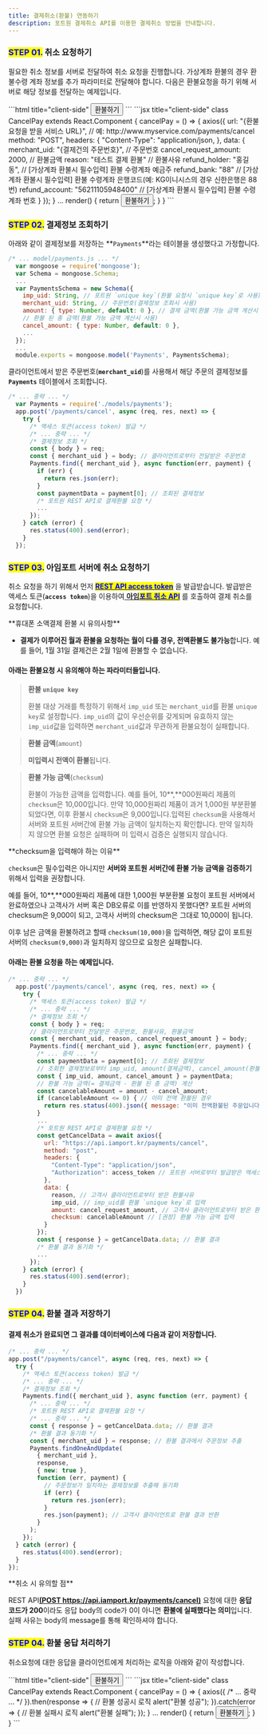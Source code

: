 ```yaml
---
title: 결제취소(환불) 연동하기
description: 포트원 결제취소 API를 이용한 결제취소 방법을 안내합니다.
---
```



### <mark style="color:blue;">**STEP 01.**</mark> 취소 요청하기

필요한 취소 정보를 서버로 전달하여 취소 요청을 진행합니다. 가상계좌 환불의 경우 환불수령 계좌 정보를
추가 파라미터로 전달해야 합니다. 다음은 환불요청을 하기 위해 서버로 해당 정보를 전달하는 예제입니다.

<Tabs>
<Tab title="HTML">
```html title="client-side"
<button onclick="cancelPay()">환불하기</button>
<script
  src="https://code.jquery.com/jquery-3.3.1.min.js"
  integrity="sha256-FgpCb/KJQlLNfOu91ta32o/NMZxltwRo8QtmkMRdAu8="
  crossorigin="anonymous"></script>
<script>
  function cancelPay() {
    jQuery.ajax({
      // 예: http://www.myservice.com/payments/cancel
      "url": "{환불정보를 수신할 고객사 서비스 URL}",
      "type": "POST",
      "contentType": "application/json",
      "data": JSON.stringify({
        "merchant_uid": "{결제건의 주문번호}", // 예: ORD20180131-0000011
        "cancel_request_amount": 2000, // 환불금액
        "reason": "테스트 결제 환불" // 환불사유
        // [가상계좌 환불시 필수입력] 환불 수령계좌 예금주
        "refund_holder": "홍길동",
        // [가상계좌 환불시 필수입력] 환불 수령계좌 은행코드(예: KG이니시스의 경우 신한은행은 88번)
        "refund_bank": "88"
        // [가상계좌 환불시 필수입력] 환불 수령계좌 번호
        "refund_account": "56211105948400"
      }),
      "dataType": "json"
    });
  }
</script>
```

<Codepen user="chaiport" slug="jOYXyNd" caption="환불버튼 예제" />

</Tab>

<Tab title="React.js">
```jsx title="client-side"
class CancelPay extends React.Component {
  cancelPay = () => {
    axios({
      url: "{환불요청을 받을 서비스 URL}", // 예: http://www.myservice.com/payments/cancel
      method: "POST",
      headers: {
        "Content-Type": "application/json,
      },
      data: {
        merchant_uid: "{결제건의 주문번호}", // 주문번호
        cancel_request_amount: 2000, // 환불금액
        reason: "테스트 결제 환불" // 환불사유
        refund_holder: "홍길동", // [가상계좌 환불시 필수입력] 환불 수령계좌 예금주
        refund_bank: "88" // [가상계좌 환불시 필수입력] 환불 수령계좌 은행코드(예: KG이니시스의 경우 신한은행은 88번)
        refund_account: "56211105948400" // [가상계좌 환불시 필수입력] 환불 수령계좌 번호
      }
    });
  }
  ...
  render() {
    return <button onClick={this.cancelPay}>환불하기</button>;
  }
}
```

</Tab>
</Tabs>

### <mark style="color:blue;">**STEP 02.**</mark> 결제정보 조회하기

아래와 같이 결제정보를 저장하는 **`Payments`**라는 테이블을 생성했다고 가정합니다.

```javascript title="server-side"
/* ... model/payments.js ... */
  var mongoose = require('mongoose');
  var Schema = mongoose.Schema;
  ...
  var PaymentsSchema = new Schema({
    imp_uid: String, // 포트원 `unique key`(환불 요청시 `unique key`로 사용)
    merchant_uid: String, // 주문번호(결제정보 조회시 사용)
    amount: { type: Number, default: 0 }, // 결제 금액(환불 가능 금액 계산시 사용)
    // 환불 된 총 금액(환불 가능 금액 계산시 사용)
    cancel_amount: { type: Number, default: 0 },
    ...
  });
  ...
  module.exports = mongoose.model('Payments', PaymentsSchema);
```

클라이언트에서 받은 주문번호(**`merchant_uid`**)를 사용해서 해당 주문의 결제정보를 **`Payments`** 테이블에서 조회합니다.

```javascript title="server-side"
/* ... 중략 ... */
  var Payments = require('./models/payments');
  app.post('/payments/cancel', async (req, res, next) => {
    try {
      /* 액세스 토큰(access token) 발급 */
      /* ... 중략 ... */
      /* 결제정보 조회 */
      const { body } = req;
      const { merchant_uid } = body; // 클라이언트로부터 전달받은 주문번호
      Payments.find({ merchant_uid }, async function(err, payment) {
        if (err) {
          return res.json(err);
        }
        const paymentData = payment[0]; // 조회된 결제정보
        /* 포트원 REST API로 결제환불 요청 */
        ...
      });
    } catch (error) {
      res.status(400).send(error);
    }
  });

```

### <mark style="color:blue;">**STEP 03.**</mark> 아임**포트 서버에 취소 요청하기**

취소 요청을 하기 위해서 먼저 [<mark style="color:blue;">**REST API access token**</mark>](../../api/rest-api-access-token) 을 발급받습니다. 발급받은 액세스 토큰(**`access token`**)을 이용하여[ **아임**<mark style="color:blue;">**포트 취소 API**</mark>](../../api/api-1/api) 를 호출하여 결제 취소를 요청합니다.

<Hint style="info">
**휴대폰 소액결제 환불 시 유의사항**

- **결제가 이루어진 월과 환불을 요청하는 월이 다를 경우, 전액환불도 불가능**합니다. 예를 들어, 1월 31일 결제건은 2월 1일에 환불할 수 없습니다.

</Hint>

#### 아래는 환불요청 시 유의해야 하는 파라미터들입니다.

> **환불 `unique key`**
>
> 환불 대상 거래를 특정하기 위해서 `imp_uid` 또는 `merchant_uid`를 환불 `unique key`로 설정합니다.
> `imp_uid`의 값이 우선순위를 갖게되며 유효하지 않는 `imp_uid`값을 입력하면 `merchant_uid`값과
> 무관하게 환불요청이 실패합니다.

> **환불 금액**(`amount`)
>
> **미입력시 전액이 환불**됩니다.

> **환불 가능 금액**(`checksum`)
>
> 환불이 가능한 금액을 입력합니다. 예를 들어, 10**,**000원짜리 제품의 `checksum`은 10,000입니다.
> 만약 10,000원짜리 제품이 과거 1,000원 부분환불 되었다면, 이후 환불시 `checksum`은
> 9,000입니다.입력된 `checksum`을 사용해서 서버와 포트원 서버간에 환불 가능 금액이 일치하는지
> 확인합니다. 만약 일치하지 않으면 환불 요청은 실패하며 미 입력시 검증은 실행되지 않습니다.

<Hint style="warning">
**checksum을 입력해야 하는 이유**

`checksum`은 필수입력은 아니지만 **서버와 포트원 서버간에 환불 가능 금액을 검증하기** 위해서 입력을 권장합니다.

예를 들어, 10**,**000원짜리 제품에 대한 1,000원 부분환불 요청이 포트원 서버에서 완료하였으나 고객사가 서버 혹은 DB오류로 이를 반영하지 못했다면? 포트원 서버의 checksum은 9,000이 되고, 고객사 서버의 checksum은 그대로 10,000이 됩니다.

이후 남은 금액을 환불하려고 할때 `checksum(10,000)`을 입력하면, 해당 값이 포트원 서버의 `checksum(9,000)`과 일치하지 않으므로 요청은 실패합니다.

</Hint>

#### 아래는 환불 요청을 하는 예제입니다.

```javascript title="Node.js"
/* ... 중략 ... */
  app.post('/payments/cancel', async (req, res, next) => {
    try {
      /* 액세스 토큰(access token) 발급 */
      /* ... 중략 ... */
      /* 결제정보 조회 */
      const { body } = req;
      // 클라이언트로부터 전달받은 주문번호, 환불사유, 환불금액
      const { merchant_uid, reason, cancel_request_amount } = body;
      Payments.find({ merchant_uid }, async function(err, payment) {
        /* ... 중략 ... */
        const paymentData = payment[0]; // 조회된 결제정보
        // 조회한 결제정보로부터 imp_uid, amount(결제금액), cancel_amount(환불된 총 금액) 추출
        const { imp_uid, amount, cancel_amount } = paymentData;
        // 환불 가능 금액(= 결제금액 - 환불 된 총 금액) 계산
        const cancelableAmount = amount - cancel_amount;
        if (cancelableAmount <= 0) { // 이미 전액 환불된 경우
          return res.status(400).json({ message: "이미 전액환불된 주문입니다." });
        }
        ...
        /* 포트원 REST API로 결제환불 요청 */
        const getCancelData = await axios({
          url: "https://api.iamport.kr/payments/cancel",
          method: "post",
          headers: {
            "Content-Type": "application/json",
            "Authorization": access_token // 포트원 서버로부터 발급받은 엑세스 토큰
          },
          data: {
            reason, // 고객사 클라이언트로부터 받은 환불사유
            imp_uid, // imp_uid를 환불 `unique key`로 입력
            amount: cancel_request_amount, // 고객사 클라이언트로부터 받은 환불금액
            checksum: cancelableAmount // [권장] 환불 가능 금액 입력
          }
        });
        const { response } = getCancelData.data; // 환불 결과
        /* 환불 결과 동기화 */
        ...
      });
    } catch (error) {
      res.status(400).send(error);
    }
  })
```

### <mark style="color:blue;">**STEP 04.**</mark> 환불 결과 저장하기

#### 결제 취소가 완료되면 그 결과를 데이터베이스에 다음과 같이 저장합니다.

```javascript title="Node.js"
/* ... 중략 ... */
app.post("/payments/cancel", async (req, res, next) => {
  try {
    /* 액세스 토큰(access token) 발급 */
    /* ... 중략 ... */
    /* 결제정보 조회 */
    Payments.find({ merchant_uid }, async function (err, payment) {
      /* ... 중략 ... */
      /* 포트원 REST API로 결제환불 요청 */
      /* ... 중략 ... */
      const { response } = getCancelData.data; // 환불 결과
      /* 환불 결과 동기화 */
      const { merchant_uid } = response; // 환불 결과에서 주문정보 추출
      Payments.findOneAndUpdate(
        { merchant_uid },
        response,
        { new: true },
        function (err, payment) {
          // 주문정보가 일치하는 결제정보를 추출해 동기화
          if (err) {
            return res.json(err);
          }
          res.json(payment); // 고객사 클라이언트로 환불 결과 반환
        }
      );
    });
  } catch (error) {
    res.status(400).send(error);
  }
});
```

<Hint style="warning">
**취소 시 유의할 점**

REST API[**(POST https://api.iamport.kr/payments/cancel)**](../../api/api-1/api) 요청에 대한 **응답 코드가 200**이라도 응답 body의 code가 0이 아니면 **환불에 실패했다는 의미**입니다. 실패 사유는 body의 message를 통해 확인하셔야 합니다.

</Hint>

### <mark style="color:blue;">**STEP 04.**</mark> 환불 응답 처리하기

취소요청에 대한 응답을 클라이언트에게 처리하는 로직을 아래와 같이 작성합니다.

<Tabs>
<Tab title="HTML">
```html title="client-side"
<button onclick="cancelPay()">환불하기</button>
<script
  src="https://code.jquery.com/jquery-3.3.1.min.js"
  integrity="sha256-FgpCb/KJQlLNfOu91ta32o/NMZxltwRo8QtmkMRdAu8="
  crossorigin="anonymous"></script><!-- jQuery CDN --->
<script>
  function cancelPay() {
    jQuery.ajax({
      /* ... 중략 ... */
    }).done(function(result) { // 환불 성공시 로직
      alert("환불 성공");
    }).fail(function(error) { // 환불 실패시 로직
      alert("환불 실패");
    });
  }
</script>
```

</Tab>

<Tab title="React.js">
```jsx title="client-side"
class CancelPay extends React.Component {
  cancelPay = () => {
    axios({
      /* ... 중략 ... */
    }).then(response => { // 환불 성공시 로직
      alert("환불 성공");
    }).catch(error => { // 환불 실패시 로직
      alert("환불 실패");
    });
  }
  ...
  render() {
    return <button onClick={this.cancelPay}>환불하기</button>;
  }
}
```

</Tab>
</Tabs>
